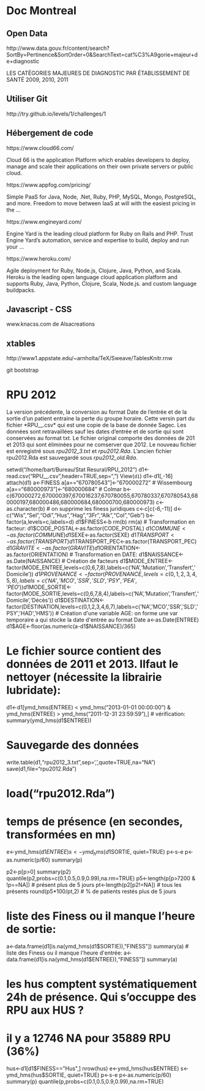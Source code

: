 Doc Montreal
========================================================

Open Data
---------
http://www.data.gouv.fr/content/search?SortBy=Pertinence&SortOrder=0&SearchText=cat%C3%A9gorie+majeur+de+diagnostic

LES CATÉGORIES MAJEURES DE DIAGNOSTIC PAR ÉTABLISSEMENT DE SANTÉ 2009, 2010, 2011

Utiliser Git
------------
http://try.github.io/levels/1/challenges/1

Hébergement de code
-------------------
https://www.cloud66.com/

Cloud 66 is the application Platform which enables developers to deploy, manage and scale their applications on their own private servers or public cloud.

https://www.appfog.com/pricing/

Simple PaaS for Java, Node, .Net, Ruby, PHP, MySQL, Mongo, PostgreSQL, and more. Freedom to move between IaaS at will with the easiest pricing in the ...

https://www.engineyard.com/

Engine Yard is the leading cloud platform for Ruby on Rails and PHP. Trust Engine Yard's automation, service and expertise to build, deploy and run your ...

https://www.heroku.com/

Agile deployment for Ruby, Node.js, Clojure, Java, Python, and Scala. Heroku is the leading open language cloud application platform and supports Ruby, Java, Python, Clojure, Scala, Node.js. and custom language buildpacks.

Javascript - CSS
-----------------
www.knacss.com de Alsacreations

xtables
-------
http://www1.appstate.edu/~arnholta/TeX/Sweave/TablesKnitr.rnw

git bootstrap

RPU 2012
=========
La version précédente, la conversion au format Date de l'entrée et de la sortie d'un patient entraine la perte du groupe horaire. Cette versin part du fichier *RPU__.csv* qui est une copie de la base de donnée Sagec. Les données sont retravaillées sauf les dates d'entrée et de sortie qui sont conservées au format txt. Le fichier original comporte des données de 201 et 2013 qui sont éliminées pour ne comserver que 2012. Le nouveau fichier est enregistré sous *rpu2012_3.txt* et *rpu2012.Rda*. L'ancien fichier rpu2012.Rda est sauvegardé sous *rpu2012_old.Rda*.

setwd("/home/bart/Bureau/Stat Resural/RPU_2012")
d1<-read.csv("RPU__.csv",header=TRUE,sep=",")
View(`d1`)
d1<-d1[,-16]
attach(d1)
a<-FINESS
a[a=="670780543"]<-"670000272" # Wissembourg
a[a=="680000973"]<-"680000684" # Colmar
b<-c(670000272,670000397,670016237,670780055,670780337,670780543,680000197,680000486,680000684,680000700,680000973)
c<-as.character(b)
# on supprime les finess juridiques
c<-c[c(-6,-11)]
d<-c("Wis","Sel","Odi","Hus","Hag","3Fr","Alk","Col","Geb")
b<-factor(a,levels=c,labels=d)
d1$FINESS<-b
rm(b)
rm(a)
# Transformation en facteur:
d1$CODE_POSTAL<-as.factor(CODE_POSTAL)
d1$COMMUNE<-as.factor(COMMUNE)
d1$SEXE<-as.factor(SEXE)
d1$TRANSPORT<-as.factor(TRANSPORT)
d1$TRANSPORT_PEC<-as.factor(TRANSPORT_PEC)
d1$GRAVITE<-as.factor(GRAVITE)
d1$ORIENTATION<-as.factor(ORIENTATION)
# Transformation en DATE:
d1$NAISSANCE<-as.Date(NAISSANCE)
# Création de facteurs
d1$MODE_ENTREE<-factor(MODE_ENTREE,levels=c(0,6,7,8),labels=c('NA','Mutation','Transfert','Domicile'))
d1$PROVENANCE<-factor(PROVENANCE,levels=c(0,1,2,3,4,5,8),labels=c('NA','MCO','SSR','SLD','PSY','PEA','PEO'))
d1$MODE_SORTIE<-factor(MODE_SORTIE,levels=c(0,6,7,8,4),labels=c('NA','Mutation','Transfert','Domicile','Décès'))
d1$DESTINATION<-factor(DESTINATION,levels=c(0,1,2,3,4,6,7),labels=c('NA','MCO','SSR','SLD','PSY','HAD','HMS'))
# Création d'une variable AGE: on forme une var temporaire a qui stocke la date d'entrée au format Date
a<-as.Date(ENTREE)
d1$AGE<-floor(as.numeric(a-d1$NAISSANCE)/365)

# Le fichier source contient des données de 2011 et 2013. Ilfaut le nettoyer (nécessite la librairie lubridate):
d1<-d1[ymd_hms(ENTREE) < ymd_hms("2013-01-01 00:00:00") & ymd_hms(ENTREE) > ymd_hms("2011-12-31 23:59:59"),]
# vérification:
summary(ymd_hms(d1$ENTREE))

# Sauvegarde des données
write.table(d1,"rpu2012_3.txt",sep=',',quote=TRUE,na="NA")
save(d1,file="rpu2012.Rda")

# load("rpu2012.Rda")

# temps de présence (en secondes, transformées en mn)

e<-ymd_hms(d1$ENTREE)
s<-ymd_hms(d1$SORTIE, quiet=TRUE)
p<-s-e
p<-as.numeric(p/60)
summary(p)

p2<-p[p>0]
summary(p2)
quantile(p2,probs=c(0.1,0.5,0.9,0.99),na.rm=TRUE)
p5<-length(p[p>7200 & !p==NA]) # présent plus de 5 jours
pt<-length(p2[p2!=NA]) # tous les présents
round(p5*100/pt,2) # % de patients restés plus de 5 jours

# liste des Finess ou il manque l'heure de sortie:
a<-data.frame(d1[is.na(ymd_hms(d1$SORTIE)),"FINESS"])
summary(a)
# liste des Finess ou il manque l'heure d'entrée:
a<-data.frame(d1[is.na(ymd_hms(d1$ENTREE)),"FINESS"])
summary(a)

# les hus comptent systématiquement 24h de présence. Qui s'occuppe des RPU aux HUS ?
# il y a 12746 NA pour 35889 RPU (36%)
hus<-d1[d1$FINESS=="Hus",]
nrow(hus)
e<-ymd_hms(hus$ENTREE)
s<-ymd_hms(hus$SORTIE, quiet=TRUE)
p<-s-e
p<-as.numeric(p/60)
summary(p)
quantile(p,probs=c(0.1,0.5,0.9,0.99),na.rm=TRUE)